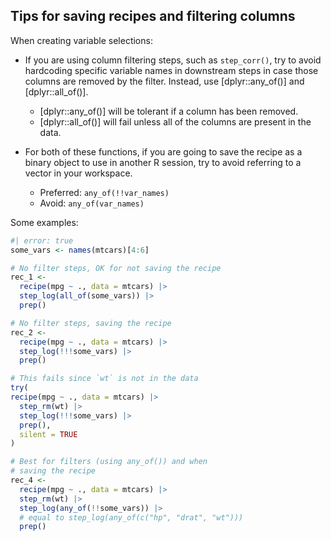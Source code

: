 ## Tips for saving recipes and filtering columns

When creating variable selections:

* If you are using column filtering steps, such as `step_corr()`, try to avoid hardcoding specific variable names in downstream steps in case those columns are removed by the filter. Instead, use [dplyr::any_of()] and [dplyr::all_of()]. 
  
   * [dplyr::any_of()] will be tolerant if a column has been removed. 
   * [dplyr::all_of()] will fail unless all of the columns are present in the data. 

* For both of these functions, if you are going to save the recipe as a binary object to use in another R session, try to avoid referring to a vector in your workspace. 

   * Preferred: `any_of(!!var_names)`
   * Avoid: `any_of(var_names)` 
   
Some examples:

```r
#| error: true
some_vars <- names(mtcars)[4:6]

# No filter steps, OK for not saving the recipe
rec_1 <-
  recipe(mpg ~ ., data = mtcars) |> 
  step_log(all_of(some_vars)) |> 
  prep()

# No filter steps, saving the recipe
rec_2 <-
  recipe(mpg ~ ., data = mtcars) |> 
  step_log(!!!some_vars) |> 
  prep()

# This fails since `wt` is not in the data
try(
recipe(mpg ~ ., data = mtcars) |> 
  step_rm(wt) |> 
  step_log(!!!some_vars) |> 
  prep(),
  silent = TRUE
)

# Best for filters (using any_of()) and when
# saving the recipe
rec_4 <- 
  recipe(mpg ~ ., data = mtcars) |> 
  step_rm(wt) |> 
  step_log(any_of(!!some_vars)) |> 
  # equal to step_log(any_of(c("hp", "drat", "wt")))
  prep()
```
